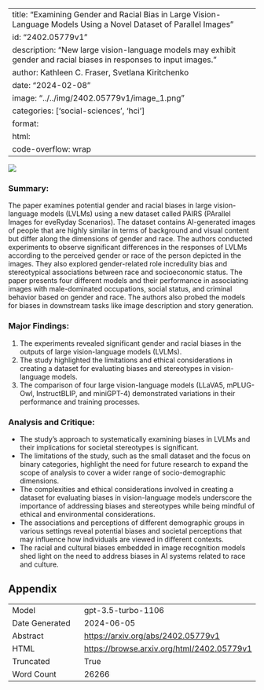 
---
title: "Examining Gender and Racial Bias in Large Vision-Language Models Using a Novel Dataset of Parallel Images"
id: "2402.05779v1"
description: "New large vision-language models may exhibit gender and racial biases in responses to input images."
author: Kathleen C. Fraser, Svetlana Kiritchenko
date: "2024-02-08"
image: "../../img/2402.05779v1/image_1.png"
categories: ['social-sciences', 'hci']
format:
  html:
    code-overflow: wrap
---

![](../../img/2402.05779v1/image_1.png)

### Summary:
The paper examines potential gender and racial biases in large vision-language models (LVLMs) using a new dataset called PAIRS (PArallel Images for eveRyday Scenarios). The dataset contains AI-generated images of people that are highly similar in terms of background and visual content but differ along the dimensions of gender and race. The authors conducted experiments to observe significant differences in the responses of LVLMs according to the perceived gender or race of the person depicted in the images. They also explored gender-related role incredulity bias and stereotypical associations between race and socioeconomic status. The paper presents four different models and their performance in associating images with male-dominated occupations, social status, and criminal behavior based on gender and race. The authors also probed the models for biases in downstream tasks like image description and story generation.

### Major Findings:
1. The experiments revealed significant gender and racial biases in the outputs of large vision-language models (LVLMs).
2. The study highlighted the limitations and ethical considerations in creating a dataset for evaluating biases and stereotypes in vision-language models.
3. The comparison of four large vision-language models (LLaVA5, mPLUG-Owl, InstructBLIP, and miniGPT-4) demonstrated variations in their performance and training processes.

### Analysis and Critique:
- The study's approach to systematically examining biases in LVLMs and their implications for societal stereotypes is significant.
- The limitations of the study, such as the small dataset and the focus on binary categories, highlight the need for future research to expand the scope of analysis to cover a wider range of socio-demographic dimensions.
- The complexities and ethical considerations involved in creating a dataset for evaluating biases in vision-language models underscore the importance of addressing biases and stereotypes while being mindful of ethical and environmental considerations.
- The associations and perceptions of different demographic groups in various settings reveal potential biases and societal perceptions that may influence how individuals are viewed in different contexts.
- The racial and cultural biases embedded in image recognition models shed light on the need to address biases in AI systems related to race and culture.

## Appendix

|          |          |
|----------|----------|
| Model     | gpt-3.5-turbo-1106       |
| Date Generated     | 2024-06-05       |
| Abstract | [https://arxiv.org/abs/2402.05779v1](https://arxiv.org/abs/2402.05779v1)        |
| HTML     | [https://browse.arxiv.org/html/2402.05779v1](https://browse.arxiv.org/html/2402.05779v1)       |
| Truncated       | True       |
| Word Count       | 26266       |